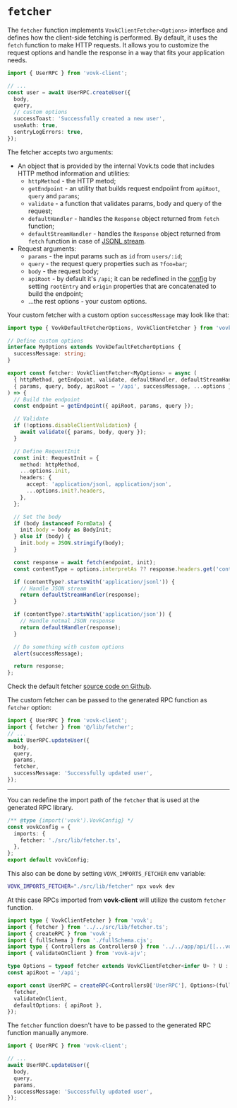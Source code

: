 # `fetcher`

The `fetcher` function implements `VovkClientFetcher<Options>` interface and defines how the client-side fetching is performed. By default, it uses the `fetch` function to make HTTP requests. It allows you to customize the request options and handle the response in a way that fits your application needs.

```ts
import { UserRPC } from 'vovk-client';

// ...
const user = await UserRPC.createUser({
  body,
  query,
  // custom options
  successToast: 'Successfully created a new user',
  useAuth: true,
  sentryLogErrors: true,
});
```

The fetcher accepts two arguments:

- An object that is provided by the internal Vovk.ts code that includes HTTP method information and utilities:
  - `httpMethod` - the HTTP metod;
  - `getEndpoint` - an utility that builds request endpoiint from `apiRoot`, `query` and `params`;
  - `validate` - a function that validates params, body and query of the request;
  - `defaultHandler` - handles the `Response` object returned from `fetch` function;
  - `defaultStreamHandler` - handles the `Response` object returned from `fetch` function in case of [JSONL stream](/streaming).
- Request arguments:
  - `params` - the input params such as `id` from `users/:id`;
  - `query` - the request query properties such as `?foo=bar`;
  - `body` - the request body;
  - `apiRoot` - by default it's `/api`; it can be redefined in the [config](/config) by setting `rootEntry` and `origin` properties that are concatenated to build the endpoint;
  - ...the rest options - your custom options.

Your custom fetcher with a custom option `successMessage` may look like that:

```ts filename="src/lib/fetcher.ts" {51}
import type { VovkDefaultFetcherOptions, VovkClientFetcher } from 'vovk';

// Define custom options
interface MyOptions extends VovkDefaultFetcherOptions {
  successMessage: string;
}

export const fetcher: VovkClientFetcher<MyOptions> = async (
  { httpMethod, getEndpoint, validate, defaultHandler, defaultStreamHandler },
  { params, query, body, apiRoot = '/api', successMessage, ...options }
) => {
  // Build the endpoint
  const endpoint = getEndpoint({ apiRoot, params, query });

  // Validate
  if (!options.disableClientValidation) {
    await validate({ params, body, query });
  }

  // Define RequestInit
  const init: RequestInit = {
    method: httpMethod,
    ...options.init,
    headers: {
      accept: 'application/jsonl, application/json',
      ...options.init?.headers,
    },
  };

  // Set the body
  if (body instanceof FormData) {
    init.body = body as BodyInit;
  } else if (body) {
    init.body = JSON.stringify(body);
  }

  const response = await fetch(endpoint, init);
  const contentType = options.interpretAs ?? response.headers.get('content-type');

  if (contentType?.startsWith('application/jsonl')) {
    // Handle JSON stream
    return defaultStreamHandler(response);
  }

  if (contentType?.startsWith('application/json')) {
    // Handle notmal JSON response
    return defaultHandler(response);
  }

  // Do something with custom options
  alert(successMessage);

  return response;
};
```

Check the default fetcher [source code on Github](https://github.com/finom/vovk/blob/main/packages/vovk/client/fetcher.ts).

The custom fetcher can be passed to the generated RPC function as `fetcher` option:

```ts {2,8-9}
import { UserRPC } from 'vovk-client';
import { fetcher } from '@/lib/fetcher';
// ...
await UserRPC.updateUser({
  body,
  query,
  params,
  fetcher,
  successMessage: 'Successfully updated user',
});
```

---

You can redefine the import path of the `fetcher` that is used at the generated RPC library.

```ts filename="vovk.config.mjs" {4}
/** @type {import('vovk').VovkConfig} */
const vovkConfig = {
  imports: {
    fetcher: './src/lib/fetcher.ts',
  },
};
export default vovkConfig;
```

This also can be done by setting `VOVK_IMPORTS_FETCHER` env variable:

```sh
VOVK_IMPORTS_FETCHER="./src/lib/fetcher" npx vovk dev
```

At this case RPCs imported from **vovk-client** will utilize the custom `fetcher` function.

```ts filename="./node_modules/.vovk-client/index.ts (rendered using 'ts' template)" {2}
import type { VovkClientFetcher } from 'vovk';
import { fetcher } from '../../src/lib/fetcher.ts';
import { createRPC } from 'vovk';
import { fullSchema } from './fullSchema.cjs';
import type { Controllers as Controllers0 } from '../../app/api/[[...vovk]]/route.ts';
import { validateOnClient } from 'vovk-ajv';

type Options = typeof fetcher extends VovkClientFetcher<infer U> ? U : never;
const apiRoot = '/api';

export const UserRPC = createRPC<Controllers0['UserRPC'], Options>(fullSchema, '', 'UserRPC', {
  fetcher,
  validateOnClient,
  defaultOptions: { apiRoot },
});
```

The `fetcher` function doesn't have to be passed to the generated RPC function manually anymore.

```ts {8}
import { UserRPC } from 'vovk-client';

// ...
await UserRPC.updateUser({
  body,
  query,
  params,
  successMessage: 'Successfully updated user',
});
```